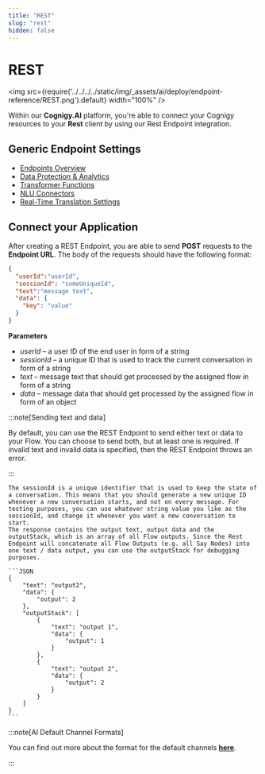 ```yaml
---
title: "REST" 
slug: "rest" 
hidden: false 
---
```




# REST

<img src={require('../../../../static/img/_assets/ai/deploy/endpoint-reference/REST.png').default} width="100%" />

Within our **Cognigy.AI** platform, you're able to connect your Cognigy resources to your **Rest** client by using our Rest Endpoint integration.

## Generic Endpoint Settings

- [Endpoints Overview](../endpoints/overview.mdx) 
- [Data Protection & Analytics](../endpoints/data-protection-and-analytics.mdx)
- [Transformer Functions](../endpoints/transformers/transformers.mdx) 
- [NLU Connectors](../../empower/nlu/external/nlu-connectors.mdx)
- [Real-Time Translation Settings](../endpoints/real-time-translation-settings.mdx)

## Connect your Application

After creating a REST Endpoint, you are able to send **POST** requests to the **Endpoint URL**. The body of the requests should have the following format:

```JSON
{
  "userId":"userId",
  "sessionId": "someUniqueId",
  "text":"message text",
  "data": {
    "key": "value"
  }
}
```

**Parameters**

- *userId* – a user ID of the end user in form of a string
- *sessionId* – a unique ID that is used to track the current conversation in form of a string
- *text* – message text that should get processed by the assigned flow in form of a string
- *data* – message data that should get processed by the assigned flow in form of an object

:::note[Sending text and data]

  By default, you can use the REST Endpoint to send either text or data to your Flow. You can choose to send both, but at least one is required. If invalid text and invalid data is specified, then the REST Endpoint throws an error.

:::


<CollapsibleSection title="Session ID">

    The sessionId is a unique identifier that is used to keep the state of a conversation. This means that you should generate a new unique ID whenever a new conversation starts, and not on every message. For testing purposes, you can use whatever string value you like as the sessionId, and change it whenever you want a new conversation to start.
    The response contains the output text, output data and the outputStack, which is an array of all Flow outputs. Since the Rest Endpoint will concatenate all Flow Outputs (e.g. all Say Nodes) into one text / data output, you can use the outputStack for debugging purposes.

    ```JSON
    {
        "text": "output2",
        "data": {
            "output": 2
        },
        "outputStack": [
            {
                "text": "output 1",
                "data": {
                    "output": 1
                }
            },
            {
                "text": "output 2",
                "data": {
                    "output": 2
                }
            }
        ]
    }
    ```

</CollapsibleSection>


:::note[AI Default Channel Formats]

  You can find out more about the format for the default channels [**here**](../../resource/node-reference/basic/code/ai-default-channel-formats.mdx).

:::

